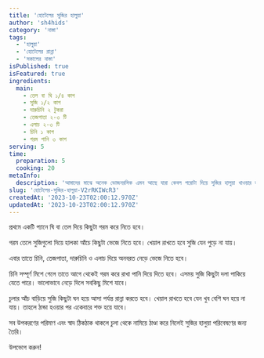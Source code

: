 ```yaml
---
title: 'হোটেলের সুজির হালুয়া'
author: 'sh4hids'
category: 'নাস্তা'
tags:
  - 'হালুয়া'
  - 'হোটেলের রান্না'
  - 'সকালের নাস্তা'
isPublished: true
isFeatured: true
ingredients:
  main:
    - তেল বা ঘি ১/৪ কাপ
    - সুজি ১/২ কাপ
    - দারুচিনি ২ টুকরা
    - তেজপাতা ২-৩ টি
    - এলাচ ২-৩ টি
    - চিনি ১ কাপ
    - গরম পানি ৩ কাপ
serving: 5
time:
  preparation: 5
  cooking: 20
metaInfo:
  description: 'আমাদের মাঝে অনেক ভোজনরসিক এমন আছে যারা কেবল পরোটা দিয়ে সুজির হালুয়া খাওয়ার জন্যই মাঝে মাঝে হোটেলে যাই। কেমন হবে সেই হালুয়াটা যদি খুব সহজে ঘরেই তৈরি করা যায়?'
slug: 'হোটেলের-সুজির-হালুয়া-V2rRKIWcR3'
createdAt: '2023-10-23T02:00:12.970Z'
updatedAt: '2023-10-23T02:00:12.970Z'
---
```



<StepHeader stepNumber={1} />

প্রথমে একটি প্যানে ঘি বা তেল দিয়ে কিছুটা গরম করে নিতে হবে।

<StepHeader stepNumber={2} />

গরম তেলে সুজিগুলো দিয়ে হালকা আঁচে কিছুটা ভেজে নিতে হবে। খেয়াল রাখতে হবে সুজি যেন পুড়ে না যায়।

<StepHeader stepNumber={3} />

এবার তাতে চিনি, তেজপাতা, দারুচিনি ও এলাচ দিয়ে অনবরত নেড়ে ভেজে নিতে হবে।

<StepHeader stepNumber={4} />

চিনি সম্পূর্ণ মিশে গেলে তাতে আগে থেকেই গরম করে রাখা পানি দিয়ে দিতে হবে। এসময় সুজি কিছুটা দলা পাকিয়ে যেতে পারে। ভালোভাবে নেড়ে দিলে সবকিছু মিশে যাবে।

<StepHeader stepNumber={5} />

চুলার আঁচ বাড়িয়ে সুজি কিছুটা ঘন হয়ে আসা পর্যন্ত রান্না করতে হবে। খেয়াল রাখতে হবে যেন খুব বেশি ঘন হয়ে না যায়। তাহলে ঠান্ডা হওয়ার পর একেবারে শক্ত হয়ে যাবে।

<StepHeader stepNumber={6} />

সব উপকরণের পরিমাণ এবং স্বাদ ঠিকঠাক থাকলে চুলা থেকে নামিয়ে ঠাণ্ডা করে নিলেই সুজির হালুয়া পরিবেষণের জন্য তৈরি।

<StepHeader isFinalStep={true} />

উপভোগ করুন!
